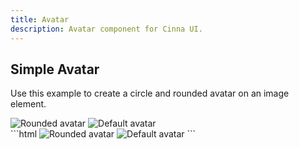 ```yaml
---
title: Avatar
description: Avatar component for Cinna UI.
---
```



## Simple Avatar

Use this example to create a circle and rounded avatar on an image element.

<Tabs>
  <TabItem label="Result">
    <div class="mt-8 not-content flex items-center justify-center space-x-4">
      <img
        class="w-10 h-10 rounded-full"
        src="/image.webp"
        alt="Rounded avatar"
      />
      <img class="w-10 h-10 rounded " src="/image.webp" alt="Default avatar" />
    </div>
  </TabItem>
  <TabItem label="Code">
    ```html
    <img class="w-10 h-10 rounded-full" src="image.jpg" alt="Rounded avatar" />
    <img class="w-10 h-10 rounded" src="image.jpg" alt="Default avatar" />
    ```
  </TabItem>
</Tabs>
